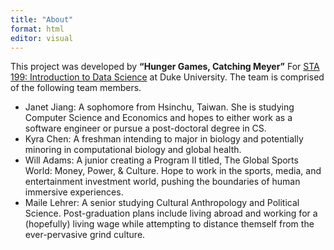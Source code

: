 ```yaml
---
title: "About"
format: html
editor: visual
---
```


This project was developed by **"Hunger Games, Catching Meyer"** For [STA 199: Introduction to Data Science](https://sta199-s23-2.github.io/) at Duke University. The team is comprised of the following team members.

-   Janet Jiang: A sophomore from Hsinchu, Taiwan. She is studying Computer Science and Economics and hopes to either work as a software engineer or pursue a post-doctoral degree in CS.
-   Kyra Chen: A freshman intending to major in biology and potentially minoring in computational biology and global health.
-   Will Adams: A junior creating a Program II titled, The Global Sports World: Money, Power, & Culture. Hope to work in the sports, media, and entertainment investment world, pushing the boundaries of human immersive experiences.
-   Maile Lehrer: A senior studying Cultural Anthropology and Political Science. Post-graduation plans include living abroad and working for a (hopefully) living wage while attempting to distance themself from the ever-pervasive grind culture. 
